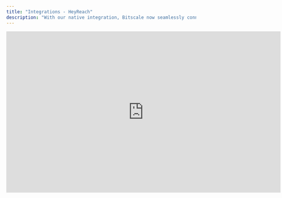 ```yaml
---
title: "Integrations - HeyReach"
description: "With our native integration, Bitscale now seamlessly connects with HeyReach, enabling you to enrich, personalize, and push leads into LinkedIn campaigns, all in one automated workflow. This documentation would help you set that up end to end."
---
```


<iframe width="728" height="430" src="https://www.youtube.com/embed/0BpssUOiVnE?si=qTadD1OidJWiLcUH" title="YouTube video player" frameborder="0" allow="accelerometer; autoplay; clipboard-write; encrypted-media; gyroscope; picture-in-picture; web-share" referrerpolicy="strict-origin-when-cross-origin" allowfullscreen />

### Overview

LinkedIn remains one of the highest-performing outbound channels, but it is also one of the hardest to scale due to strict platform limits and account crackdowns. Bitscale integrates seamlessly with **Heyreach**, enabling you to set up personalized, structured LinkedIn outreach campaigns while keeping scale and safety in mind.

This guide walks you through setting up the Bitscale, Heyreach integration, preparing your campaigns, and mapping personalization variables from your Bitscale grid into Heyreach.

---

### **Preparing Your Grid in Bitscale**

A typical outbound grid includes:

- **Company blur** (account-level context)
- **Person details** (name, LinkedIn, role)
- **LinkedIn profile scrape** (via BitAgent)
- **Generated value proposition** (personalized insight for outreach)

The **value proposition** column is especially useful for injecting personalization into your Heyreach messages.

---

### **Setting Up the Heyreach Integration**

1. Go to **Integrations** in Bitscale.
2. Click **Add Integration** → Select **Heyreach**.
3. Enter your **API Key** (found in Heyreach under _Settings → Integrations → API_).
4. Save the integration.

Once connected, you can push enriched leads directly from Bitscale into Heyreach campaigns.

---

### **Creating a Campaign in Heyreach**

1. In Heyreach, go to **Campaigns → Start New Campaign**.
2. Name your campaign (e.g., _Demo_).
3. Select a lead list:
   - Create an **empty list** if you plan to push leads dynamically from Bitscale.
   - Optionally add **exclude lists** to prevent outreach to leads you have already engaged with.
4. Select **senders** (your LinkedIn profiles). Heyreach support can help configure these if needed.
5. Choose a **campaign template** (e.g., _Value First Outreach_).

Campaigns typically follow a simple sequence:

- Send connection request → View profile → Send message → Stop if reply is received.

---

### **Personalization in Heyreach**

Heyreach uses **variables** to personalize messages.

- Add variables like `{first_name}` or `{personalization}` inside your message template.
- Always set up a **fallback message**. If a variable is missing or errored, Heyreach will use the fallback automatically to avoid campaign disruption.

---

### **Pushing Leads from Bitscale to Heyreach**

1. In your Bitscale grid, select **Push to Heyreach**.
2. Choose your campaign (e.g., _Demo_).
3. Map required fields:
   - First Name
   - Last Name
   - Personal LinkedIn URL
4. Create a **custom field** called `personalization`.
5. Map your **Value Proposition** column to this field.

Heyreach will auto-map this personalization variable into the campaign messages you set earlier.

---

### **Running the Campaign**

- Once leads are pushed, they will flow into Heyreach with mapped variables.
- Switch on your campaign and outreach will begin automatically.
- Campaign performance can be monitored inside Heyreach.

---

### **Best Practices**

- Keep outreach messages short and interpersonal, not overly automated.
- Use personalization fields (e.g., value prop from BitAgent) to boost replies.
- Leverage Heyreach’s fallback feature to prevent failed sends.
- Use **exclude lists** to avoid over-engaging the same accounts.

---

### **Next Steps**

This workflow covers the **architectural setup** of Bitscale, Heyreach campaigns. For messaging strategies, cadences, and proven outreach templates, refer to the Bitscale **Outbound Playbook**.

> 💡 Reach out via the Bitscale support channel if you have questions, we would be happy to help optimize your LinkedIn outbound workflows.